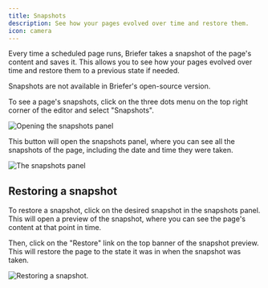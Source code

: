 ```yaml
---
title: Snapshots
description: See how your pages evolved over time and restore them.
icon: camera
---
```


Every time a scheduled page runs, Briefer takes a snapshot of the page's content and saves it. This allows you to see how your pages evolved over time and restore them to a previous state if needed.

<Warning>Snapshots are not available in Briefer's open-source version.</Warning>

To see a page's snapshots, click on the three dots menu on the top right corner of the editor and select "Snapshots".

<Frame caption="How to open the snapshots panel.">
  <img src="/images/open-snapshots.png" alt="Opening the snapshots panel" />
</Frame>

This button will open the snapshots panel, where you can see all the snapshots of the page, including the date and time they were taken.

<Frame caption="The snapshots panel.">
  <img src="/images/snapshots-panel.png" alt="The snapshots panel" />
</Frame>

## Restoring a snapshot

To restore a snapshot, click on the desired snapshot in the snapshots panel. This will open a preview of the snapshot, where you can see the page's content at that point in time.

Then, click on the "Restore" link on the top banner of the snapshot preview. This will restore the page to the state it was in when the snapshot was taken.

<Frame caption={`Click the "restore" link to restore the page to the snapshot's state.`}>
  <img src="/images/restore-snapshot.png" alt="Restoring a snapshot." />
</Frame>
